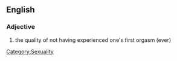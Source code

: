 ==English==

===Adjective===
{{en-adj|-}}

# the quality of not having experienced one's first orgasm (ever)

[[Category:Sexuality]]